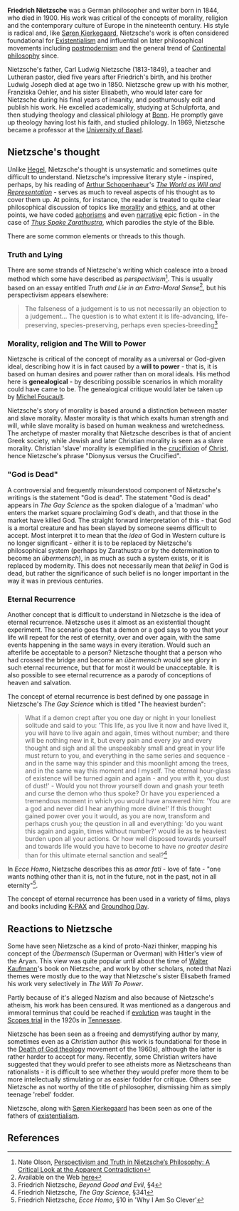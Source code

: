 {{subpages}}

'''Friedrich Nietzsche''' was a German philosopher and writer born in 1844, who died in 1900. His work was critical of the concepts of morality, religion and the contemporary culture of Europe in the nineteenth century. His style is radical and, like [[Søren Kierkegaard]], Nietzsche's work is often considered foundational for [[Existentialism]] and influential on later philosophical movements including [[postmodernism]] and the general trend of [[Continental philosophy]] since.

Nietzsche's father, Carl Ludwig Nietzsche (1813-1849), a teacher and Lutheran pastor, died five years after Friedrich's birth, and his brother Ludwig Joseph died at age two in 1850. Nietzsche grew up with his mother, Franziska Oehler, and his sister Elisabeth, who would later care for Nietzsche during his final years of insanity, and posthumously edit and publish his work. He excelled academically, studying at Schulpforta, and then studying theology and classical philology at [[University of Bonn|Bonn]]. He promptly gave up theology having lost his faith, and studied philology. In 1869, Nietzsche became a professor at the [[University of Basel]].

== Nietzsche's thought ==

Unlike [[Georg Wilhelm Friedrich Hegel|Hegel]], Nietzsche's thought is unsystematic and sometimes quite difficult to understand. Nietzsche's impressive literary style - inspired, perhaps, by his reading of [[Arthur Schopenhaeur]]'s ''[[The World as Will and Representation]]'' - serves as much to reveal aspects of his thought as to cover them up. At points, for instance, the reader is treated to quite clear philosophical discussion of topics like [[morality]] and [[ethics]], and at other points, we have coded [[aphorism|aphorisms]] and even [[narrative]] epic fiction - in the case of ''[[Thus Spake Zarathustra]]'', which parodies the style of the Bible.

There are some common elements or threads to this though.

=== Truth and Lying ===

There are some strands of Nietzsche's writing which coalesce into a broad method which some have described as ''perspectivism''<ref>Nate Olson, [http://www.stolaf.edu/depts/philosophy/reed/2001/perspectivism.html Perspectivism and Truth in Nietzsche’s Philosophy: A Critical Look at the Apparent Contradiction]</ref>. This is usually based on an essay entitled ''Truth and Lie in an Extra-Moral Sense''<ref>Available on the Web [http://www.geocities.com/thenietzschechannel/tls.htm here]</ref>, but his perspectivism appears elsewhere:
<blockquote>The falseness of a judgement is to us not necessarily an objection to a judgement... The question is to what extent it is life-advancing, life-preserving, species-preserving, perhaps even species-breeding<ref>Friedrich Nietzsche, ''Beyond Good and Evil'', §4</ref></blockquote>

=== Morality, religion and The Will to Power ===

Nietzsche is critical of the concept of morality as a universal or God-given ideal, describing how it is in fact caused by a '''will to power''' - that is, it is based on human desires and power rather than on moral ideals. His method here is '''genealogical''' - by describing possible scenarios in which morality could have came to be. The genealogical critique would later be taken up by [[Michel Foucault]].

Nietzsche's story of morality is based around a distinction between master and slave morality. Master morality is that which exalts human strength and will, while slave morality is based on human weakness and wretchedness. The archetype of master morality that Nietzsche describes is that of ancient Greek society, while Jewish and later Christian morality is seen as a slave morality. Christian 'slave' morality is exemplified in the [[crucifixion]] of [[Jesus Christ|Christ]], hence Nietzsche's phrase "Dionysus versus the Crucified".

=== "God is Dead" ===

A controversial and frequently misunderstood component of Nietzsche's writings is the statement "God is dead". The statement "God is dead" appears in ''The Gay Science'' as the spoken dialogue of a 'madman' who enters the market square proclaiming God's death, and that those in the market have killed God. The straight forward interpretation of this - that God is a mortal creature and has been slayed by someone seems difficult to accept. Most interpret it to mean that the ''idea'' of God in Western culture is no longer significant - either it is to be replaced by Nietzsche's philosophical system (perhaps by Zarathustra or by the determination to become an ''übermensch''), in as much as such a system exists, or it is replaced by modernity. This does not necessarily mean that ''belief'' in God is dead, but rather the significance of such belief is no longer important in the way it was in previous centuries.

=== Eternal Recurrence ===

Another concept that is difficult to understand in Nietzsche is the idea of eternal recurrence. Nietzsche uses it almost as an existential thought experiment. The scenario goes that a demon or a god says to you that your life will repeat for the rest of eternity, over and over again, with the same events happening in the same ways in every iteration. Would such an afterlife be acceptable to a person? Nietzsche thought that a person who had crossed the bridge and become an ''übermensch'' would see glory in such eternal recurrence, but that for most it would be unacceptable. It is also possible to see eternal recurrence as a parody of conceptions of heaven and salvation.

The concept of eternal recurrence is best defined by one passage in Nietzsche's ''The Gay Science'' which is titled "The heaviest burden":
<blockquote>What if a demon crept after you one day or night in your loneliest solitude and said to you: 'This life, as you live it now and have lived it, you will have to live again and again, times without number; and there will be nothing new in it, but every pain and every joy and every thought and sigh and all the unspeakably small and great in your life must return to you, and everything in the same series and sequence - and in the same way this spinder and this moonlight among the trees, and in the same way this moment and I myself. The eternal hour-glass of existence will be turned again and again - and you with it, you dust of dust!' - Would you not throw yourself down and gnash your teeth and curse the demon who thus spoke? Or have you experienced a tremendous moment in which you would have answered him: 'You are a god and never did I hear anything more divine!' If this thought gained power over you it would, as you are now, transform and perhaps crush you; the qeustion in all and everything: 'do you want this again and again, times without number?' would lie as te heaviest burden upon all your actions. Or how well disposed towards yourself and towards life would you have to become to have ''no greater desire'' than for this ultimate eternal sanction and seal?<ref>Friedrich Nietzsche, ''The Gay Science'', §341</ref></blockquote>

In ''Ecce Homo'', Nietzsche describes this as ''amor fati'' - love of fate - "one wants nothing other than it is, not in the future, not in the past, not in all eternity"<ref>Friedrich Nietzsche, ''Ecce Homo'', §10 in 'Why I Am So Clever'</ref>.

The concept of eternal recurrence has been used in a variety of films, plays and books including [[K-PAX]] and [[Groundhog Day]].

== Reactions to Nietzsche ==

Some have seen Nietzsche as a kind of proto-Nazi thinker, mapping his concept of the ''Übermensch'' (Superman or Overman) with Hitler's view of the Aryan. This view was quite popular until about the time of [[Walter Kaufmann]]'s book on Nietzsche, and work by other scholars, noted that Nazi themes were mostly due to the way that Nietzsche's sister Elisabeth framed his work very selectively in ''The Will To Power''.

Partly because of it's alleged Nazism and also because of Nietzsche's atheism, his work has been censured. It was mentioned as a dangerous and immoral terminus that could be reached if [[evolution]] was taught in the [[Scopes trial]] in the 1920s in [[Tennessee]].

Nietzsche has been seen as a freeing and demystifying author by many, sometimes even as a ''Christian'' author (his work is foundational for those in the [[Death of God theology]] movement of the 1960s), although the latter is rather harder to accept for many. Recently, some Christian writers have suggested that they would prefer to see atheists more as Nietzscheans than rationalists - it is difficult to see whether they would prefer more them to be more intellectually stimulating or as easier fodder for critique. Others see Nietzsche as not worthy of the title of philosopher, dismissing him as simply teenage 'rebel' fodder.

Nietzsche, along with [[Søren Kierkegaard]] has been seen as one of the fathers of [[existentialism]].

== References ==
<references />